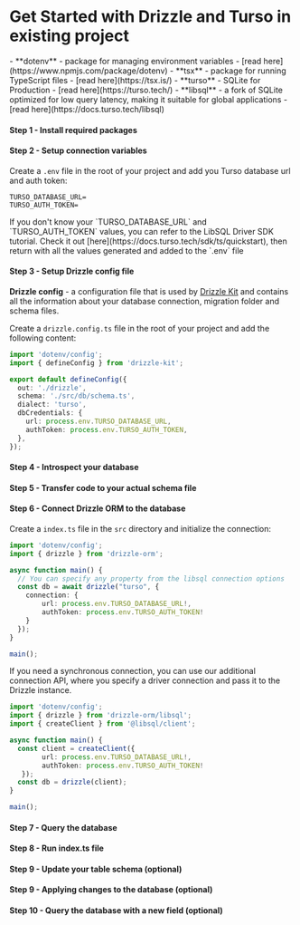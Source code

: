 
<Breadcrumbs/>

# Get Started with Drizzle and Turso in existing project

<Prerequisites>  
  - **dotenv** - package for managing environment variables - [read here](https://www.npmjs.com/package/dotenv)
  - **tsx** - package for running TypeScript files - [read here](https://tsx.is/)
  - **turso** - SQLite for Production - [read here](https://turso.tech/)
  - **libsql** - a fork of SQLite optimized for low query latency, making it suitable for global applications - [read here](https://docs.turso.tech/libsql)
</Prerequisites>

<FileStructure />

#### Step 1 - Install required packages

<InstallPackages lib='@libsql/client'/>

#### Step 2 - Setup connection variables

Create a `.env` file in the root of your project and add you Turso database url and auth token:

```plaintext copy
TURSO_DATABASE_URL=
TURSO_AUTH_TOKEN=
```

<Callout type='info' title='important'>
If you don't know your `TURSO_DATABASE_URL` and `TURSO_AUTH_TOKEN` values, you can refer to the LibSQL Driver SDK tutorial. 
Check it out [here](https://docs.turso.tech/sdk/ts/quickstart), then return with all the values generated and added to the `.env` file
</Callout>

#### Step 3 - Setup Drizzle config file

**Drizzle config** - a configuration file that is used by [Drizzle Kit](/docs/kit-overview) and contains all the information about your database connection, migration folder and schema files.

Create a `drizzle.config.ts` file in the root of your project and add the following content:

```typescript copy filename="drizzle.config.ts"
import 'dotenv/config';
import { defineConfig } from 'drizzle-kit';

export default defineConfig({
  out: './drizzle',
  schema: './src/db/schema.ts',
  dialect: 'turso',
  dbCredentials: {
    url: process.env.TURSO_DATABASE_URL,
    authToken: process.env.TURSO_AUTH_TOKEN,
  },
});
```

#### Step 4 - Introspect your database

<IntrospectSqlite/>

#### Step 5 - Transfer code to your actual schema file

<TransferCode/>

#### Step 6 - Connect Drizzle ORM to the database

Create a `index.ts` file in the `src` directory and initialize the connection:

```typescript copy
import 'dotenv/config';
import { drizzle } from 'drizzle-orm';

async function main() {
  // You can specify any property from the libsql connection options
  const db = await drizzle("turso", { 
    connection: { 
        url: process.env.TURSO_DATABASE_URL!, 
        authToken: process.env.TURSO_AUTH_TOKEN!
    }
  });
}

main();
```

If you need a synchronous connection, you can use our additional connection API, 
where you specify a driver connection and pass it to the Drizzle instance.

```typescript copy
import 'dotenv/config';
import { drizzle } from 'drizzle-orm/libsql';
import { createClient } from '@libsql/client';

async function main() {
  const client = createClient({ 
        url: process.env.TURSO_DATABASE_URL!, 
        authToken: process.env.TURSO_AUTH_TOKEN!
   });
  const db = drizzle(client);
}

main();
```

#### Step 7 - Query the database

<QueryTurso/>

#### Step 8 - Run index.ts file

<RunFile/>

#### Step 9 - Update your table schema (optional)

<UpdateSchema/>

#### Step 9 - Applying changes to the database (optional)

<ApplyChanges/>

#### Step 10 - Query the database with a new field (optional)

<QueryTursoUpdated />